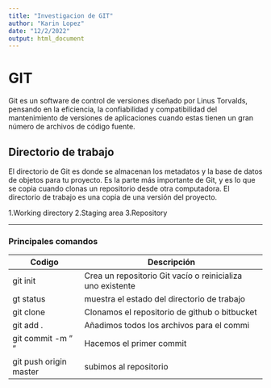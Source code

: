```yaml
---
title: "Investigacion de GIT"
author: "Karin Lopez"
date: "12/2/2022"
output: html_document
---
```


# GIT

Git es un software de control de versiones diseñado por Linus Torvalds, pensando en la eficiencia, la confiabilidad y compatibilidad del mantenimiento de versiones de aplicaciones cuando estas tienen un gran número de archivos de código fuente. 

## Directorio de trabajo 
El directorio de Git es donde se almacenan los metadatos y la base de datos de objetos para tu proyecto. Es la parte más importante de Git, y es lo que se copia cuando clonas un repositorio desde otra computadora. El directorio de trabajo es una copia de una versión del proyecto.

1.Working directory
2.Staging area
3.Repository


_____________________________________________________________________________________________________

### Principales comandos 
|Codigo                | Descripción                                              |
|----------------------| -------------------------------------------------------- |
|git init              |Crea un repositorio Git vacío o reinicializa uno existente|
|gt status             |muestra el estado del directorio de trabajo               |
|git clone <url>       |Clonamos el repositorio de github o bitbucket             |
|git add .             |Añadimos todos los archivos para el commi                 |
|git commit -m "     " |Hacemos el primer commit                                  |
|git push origin master|subimos al repositorio                                    |                                                     
